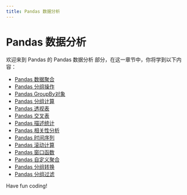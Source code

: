 ```yaml
---
title: Pandas 数据分析
---
```


# Pandas 数据分析

欢迎来到 Pandas 的 Pandas 数据分析 部分，在这一章节中，你将学到以下内容：

- [Pandas 数据聚合](./0-pandas-data-aggregation.mdx)
- [Pandas 分组操作](./1-pandas-grouping-operations.mdx)
- [Pandas GroupBy对象](./2-pandas-groupby-object.mdx)
- [Pandas 分组计算](./3-pandas-group-calculation.mdx)
- [Pandas 透视表](./4-pandas-pivot-table.mdx)
- [Pandas 交叉表](./5-pandas-crosstab.mdx)
- [Pandas 描述统计](./6-pandas-description-statistics.mdx)
- [Pandas 相关性分析](./7-pandas-correlation-analysis.mdx)
- [Pandas 时间序列](./8-pandas-time-series.mdx)
- [Pandas 滚动计算](./9-pandas-rolling-calculation.mdx)
- [Pandas 窗口函数](./10-pandas-window-function.mdx)
- [Pandas 自定义聚合](./11-pandas-custom-aggregation.mdx)
- [Pandas 分组转换](./12-pandas-packet-conversion.mdx)
- [Pandas 分组过滤](./13-pandas-group-filtering.mdx)

Have fun coding!